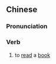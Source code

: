 {{also|观书}}
==Chinese==
{{zh-forms|s=观书}}

===Pronunciation===
{{zh-pron
|m=guānshū
|cat=v
}}

===Verb===
{{zh-verb}}

# {{lb|zh|archaic}} to [[read]] a [[book]]